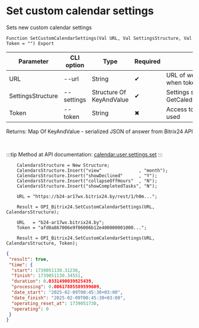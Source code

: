 ﻿---
sidebar_position: 7
---


# Set custom calendar settings
 Sets new custom calendar settings



`Function SetCustomCalendarSettings(Val URL, Val SettingsStructure, Val Token = "") Export`

  | Parameter | CLI option | Type | Required | Description |
  |-|-|-|-|-|
  | URL | --url | String | &#x2714; | URL of webhook or a Bitrix24 domain, when token used |
  | SettingsStructure | --settings | Structure Of KeyAndValue | &#x2714; | Settings structure (see GetCalednarCustomSettingsStructure) |
  | Token | --token | String | &#x2716; | Access token, when app auth method used |

  
  Returns:  Map Of KeyAndValue - serialized JSON of answer from Bitrix24 API

<br/>

:::tip
Method at API documentation: [calendar.user.settings.set](https://apidocs.bitrix24.ru/api-reference/calendar/calendar-user-settings-set.html)
:::
<br/>



```bsl title="1C:Enterprise/OneScript code example"
    CalendarsStructure = New Structure;
    CalendarsStructure.Insert("view"              , "month");
    CalendarsStructure.Insert("showDeclined"      , "Y");
    CalendarsStructure.Insert("collapseOffHours"  , "N");
    CalendarsStructure.Insert("showCompletedTasks", "N");

    URL = "https://b24-ar17wx.bitrix24.by/rest/1/h0m...";

    Result = OPI_Bitrix24.SetCustomCalendarSettings(URL, CalendarsStructure);

    URL   = "b24-ar17wx.bitrix24.by";
    Token = "afd0a867006e9f06006b12e400000001000...";

    Result = OPI_Bitrix24.SetCustomCalendarSettings(URL, CalendarsStructure, Token);
```
 



```json title="Result"
{
 "result": true,
 "time": {
  "start": 1739051130.31236,
  "finish": 1739051130.34551,
  "duration": 0.0331490039825439,
  "processing": 0.00617885589599609,
  "date_start": "2025-02-09T00:45:30+03:00",
  "date_finish": "2025-02-09T00:45:30+03:00",
  "operating_reset_at": 1739051730,
  "operating": 0
 }
}
```
